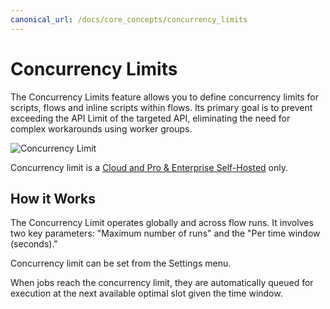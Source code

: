 ```yaml
---
canonical_url: /docs/core_concepts/concurrency_limits
---
```


# Concurrency Limits

The Concurrency Limits feature allows you to define concurrency limits for scripts, flows and inline scripts within flows. Its primary goal is to prevent exceeding the API Limit of the targeted API, eliminating the need for complex workarounds using worker groups.

![Concurrency Limit](../assets/code_editor/concurrency_limit.png.webp)

Concurrency limit is a [Cloud and Pro & Enterprise Self-Hosted](../misc/7_plans_details/index.mdx) only.

## How it Works

The Concurrency Limit operates globally and across flow runs. It involves two key parameters: "Maximum number of runs" and the "Per time window (seconds)."

Concurrency limit can be set from the Settings menu.

When jobs reach the concurrency limit, they are automatically queued for execution at the next available optimal slot given the time window.
